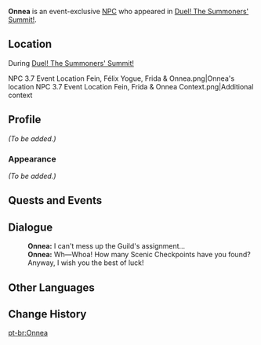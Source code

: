 {{Meta
<!-- Remove this template after adding the missing info -->
|missing_NPC_profile  = yes
}}
{{Character Infobox
|type             = Event NPC
|image            = NPC Onnea.png
|realname         = <!-- Optional, if different from in-game name -->
|deceased         = <!-- Past (for deceased prior to events of the game) or free response -->
|region           = Mondstadt
|location         = <!-- Region where the character appears -->
|affiliation      = Adventurers' Guild
|title            = 

|ancestry         = <!-- Clan/family -->
|father           = 
|mother           = 
|spouse           = 
|sibling          = 
|child            = 
|relative         = 
}}
'''Onnea''' is an event-exclusive [[NPC]] who appeared in [[Duel! The Summoners' Summit!]].

==Location==
;During [[Duel! The Summoners' Summit!]]
<gallery>
NPC 3.7 Event Location Fein, Félix Yogue, Frida & Onnea.png|Onnea's location
NPC 3.7 Event Location Fein, Frida & Onnea Context.png|Additional context
</gallery>

==Profile==
<!--Detailed story/lore information goes here.-->
''(To be added.)''

===Appearance===
<!--Keep appearance section short and concise. Limit to 2 paragraphs with 3-4 sentences each.-->
''(To be added.)''

==Quests and Events==
{{Quests and Events}}

==Dialogue==
{{Dialogue Start}}
:'''Onnea:''' I can't mess up the Guild's assignment...
:'''Onnea:''' Wh&mdash;Whoa! How many Scenic Checkpoints have you found? Anyway, I wish you the best of luck!
{{Dialogue End}}
<!--
==Trivia==
* 
-->
==Other Languages==
{{Other Languages|default_hidden=1
|en      = Onnea
|zhs     = 奥妮
|zhs_rm  = Àonī
|zht     = 奧妮
|zht_rm  = Àoní
|ja      = オンネア
|ja_rm   = Onnea
|ko      = 온네아
|es      = Onnea
|fr      = Onnea
|ru      = Оннеа
|th      = Onnea
|vi      = Onnea
|de      = Onnea
|id      = Onnea
|pt      = Onnea
|tr      = Onnea
|it      = Onnea
}}

==Change History==
{{Change History|3.7}}
<!--
==References==
{{Reflist}}
-->

[[pt-br:Onnea]]